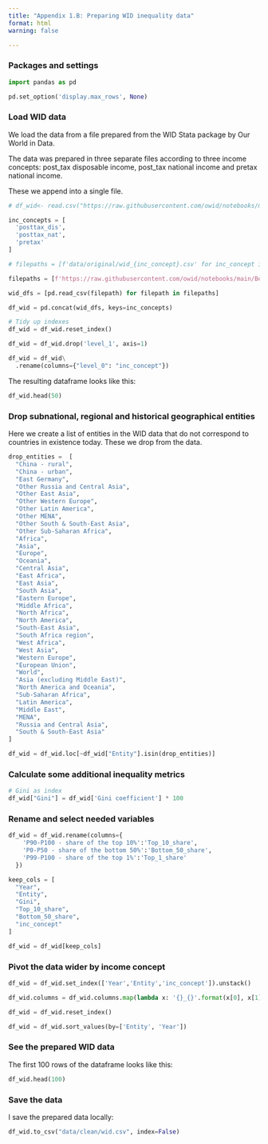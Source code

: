 ```yaml
---
title: "Appendix 1.B: Preparing WID inequality data"
format: html
warning: false

---
```


::: {.callout-note collapse="true" appearance="minimal"}
### Packages and settings

```python

import pandas as pd

pd.set_option('display.max_rows', None)
```
:::

::: {.callout-note collapse="true" appearance="minimal"}
### Load WID data
We load the data from a file prepared from the WID Stata package by Our World in Data.

The data was prepared in three separate files according to three income concepts: post_tax disposable income, post_tax national income and pretax national income.

These we append into a single file.

```python
# df_wid<- read.csv("https://raw.githubusercontent.com/owid/notebooks/main/BetterDataDocs/PabloArriagada/WID/data/final/wid_pretax.csv")

inc_concepts = [
  'posttax_dis',
  'posttax_nat',
  'pretax'
]

# filepaths = [f'data/original/wid_{inc_concept}.csv' for inc_concept in inc_concepts]

filepaths = [f'https://raw.githubusercontent.com/owid/notebooks/main/BetterDataDocs/PabloArriagada/WID/data/final/wid_{inc_concept}.csv' for inc_concept in inc_concepts]

wid_dfs = [pd.read_csv(filepath) for filepath in filepaths]

df_wid = pd.concat(wid_dfs, keys=inc_concepts)

# Tidy up indexes
df_wid = df_wid.reset_index()

df_wid = df_wid.drop('level_1', axis=1)

df_wid = df_wid\
  .rename(columns={"level_0": "inc_concept"})

```


The resulting dataframe looks like this:
```python
df_wid.head(50)
```
:::



::: {.callout-note collapse="true" appearance="minimal"}
### Drop subnational, regional and historical geographical entities

Here we create a list of entities in the WID data that do not correspond to countries in existence today. These we drop from the data.

```python

drop_entities =  [
  "China - rural",
  "China - urban",
  "East Germany",
  "Other Russia and Central Asia",
  "Other East Asia",
  "Other Western Europe",
  "Other Latin America",
  "Other MENA",
  "Other South & South-East Asia",
  "Other Sub-Saharan Africa",
  "Africa",
  "Asia",
  "Europe",
  "Oceania",
  "Central Asia",
  "East Africa",
  "East Asia",
  "South Asia",
  "Eastern Europe",
  "Middle Africa",
  "North Africa",
  "North America",
  "South-East Asia",
  "South Africa region",
  "West Africa",
  "West Asia",
  "Western Europe",
  "European Union",
  "World",
  "Asia (excluding Middle East)",
  "North America and Oceania",
  "Sub-Saharan Africa",
  "Latin America",
  "Middle East",
  "MENA",
  "Russia and Central Asia",
  "South & South-East Asia"
]

df_wid = df_wid.loc[~df_wid["Entity"].isin(drop_entities)]

```
:::



::: {.callout-note collapse="true" appearance="minimal"}
### Calculate some additional inequality metrics


```python
# Gini as index
df_wid["Gini"] = df_wid['Gini coefficient'] * 100

```

:::


::: {.callout-note collapse="true" appearance="minimal"}
### Rename and select needed variables

```python

df_wid = df_wid.rename(columns={
    'P90-P100 - share of the top 10%':'Top_10_share',
    'P0-P50 - share of the bottom 50%':'Bottom_50_share',
    'P99-P100 - share of the top 1%':'Top_1_share'
  })

keep_cols = [
  "Year",
  "Entity",
  "Gini",
  "Top_10_share",
  "Bottom_50_share",
  "inc_concept"
]

df_wid = df_wid[keep_cols]

```
:::

::: {.callout-note collapse="true" appearance="minimal"}
### Pivot the data wider by income concept

```python

df_wid = df_wid.set_index(['Year','Entity','inc_concept']).unstack()

df_wid.columns = df_wid.columns.map(lambda x: '{}_{}'.format(x[0], x[1]))

df_wid = df_wid.reset_index()

df_wid = df_wid.sort_values(by=['Entity', 'Year'])

```
:::


::: {.callout-note collapse="true" appearance="minimal"}
### See the prepared WID data

The first 100 rows of the dataframe looks like this:
```python
df_wid.head(100)
```

:::

::: {.callout-note collapse="true" appearance="minimal"}
### Save the data
I save the prepared data locally:
```python
df_wid.to_csv("data/clean/wid.csv", index=False)
```
:::




